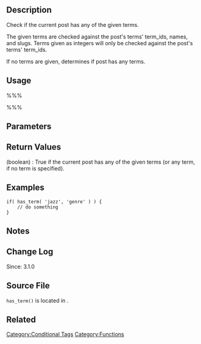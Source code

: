 {{Languages|
{{en|Function Reference/has_term}}
{{it|Riferimento funzioni/has_term}}
{{ja|関数リファレンス/has_term}}
}}

== Description ==
Check if the current post has any of the given terms. 

The given terms are checked against the post's terms' term_ids, names, and slugs. Terms given as integers will only be checked against the post's terms' term_ids. 

If no terms are given, determines if post has any terms.

== Usage ==
%%%<?php has_term( $term, $taxonomy, $post ) ?>%%%

== Parameters ==
{{Parameter|$term|string&#124;integer&#124;array|The term name/term_id/slug or array of them to check for.|optional|&#39;&#39;}}
{{Parameter|$taxonomy|string|Taxonomy name|required|&#39;&#39;}}
{{Parameter|$post|integer&#124;object|Post to check instead of the current post.|optional|null}}

== Return Values ==
; (boolean) : True if the current post has any of the given terms (or any term, if no term is specified).

== Examples ==
<!-- Need creative examples. Feel free to link to external examples. -->

<pre>
if( has_term( 'jazz', 'genre' ) ) {
    // do something
}
</pre>

== Notes ==

== Change Log ==
Since: 3.1.0

== Source File ==
<tt>has_term()</tt> is located in {{Trac|/wp-includes/category-template.php}}.

== Related ==
<!--
    To Do:
    Need to find related functions.
    Need to create groups of functions and create templates to add them to a page quickly.
    Some functions may be related to many groups of functions.
-->

{{Conditional Tags}}

{{Term Tags}}

{{Tag Footer}}

[[Category:Conditional Tags]]
[[Category:Functions]]